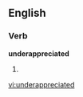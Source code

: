 ==English==
===Verb===
'''underappreciated'''
# {{past of|[[underappreciate]]}}

[[vi:underappreciated]]